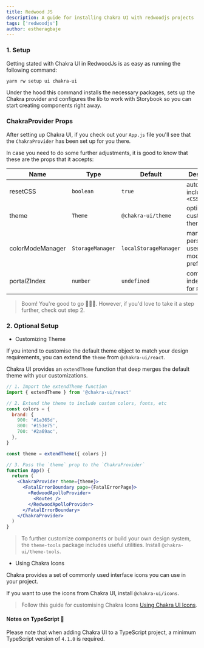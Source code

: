 ```yaml
---
title: Redwood JS
description: A guide for installing Chakra UI with redwoodjs projects
tags: ['redwoodjs']
author: estheragbaje
---
```


### 1. Setup

Getting stated with Chakra UI in RedwoodJs is as easy as running the following
command:

```bash
yarn rw setup ui chakra-ui
```

Under the hood this command installs the necessary packages, sets up the Chakra
provider and configures the lib to work with Storybook so you can start creating
components right away.

### ChakraProvider Props

After setting up Chakra UI, if you check out your `App.js` file you'll see that
the `ChakraProvider` has been set up for you there.

In case you need to do some further adjustments, it is good to know that these
are the props that it accepts:

| Name             | Type             | Default               | Description                                         |
| ---------------- | ---------------- | --------------------- | --------------------------------------------------- |
| resetCSS         | `boolean`        | `true`                | automatically includes `<CSSReset />`               |
| theme            | `Theme`          | `@chakra-ui/theme`    | optional custom theme                               |
| colorModeManager | `StorageManager` | `localStorageManager` | manager to persist a users color mode preference in |
| portalZIndex     | `number`         | `undefined`           | common z-index to use for `Portal`                  |

> Boom! You're good to go 🚀🚀🚀. However, if you'd love to take it a step
> further, check out step 2.

### 2. Optional Setup

- Customizing Theme

If you intend to customise the default theme object to match your design
requirements, you can extend the `theme` from `@chakra-ui/react`.

Chakra UI provides an `extendTheme` function that deep merges the default theme
with your customizations.

```jsx live=false
// 1. Import the extendTheme function
import { extendTheme } from '@chakra-ui/react'

// 2. Extend the theme to include custom colors, fonts, etc
const colors = {
  brand: {
    900: '#1a365d',
    800: '#153e75',
    700: '#2a69ac',
  },
}

const theme = extendTheme({ colors })

// 3. Pass the `theme` prop to the `ChakraProvider`
function App() {
  return (
    <ChakraProvider theme={theme}>
      <FatalErrorBoundary page={FatalErrorPage}>
        <RedwoodApolloProvider>
          <Routes />
        </RedwoodApolloProvider>
      </FatalErrorBoundary>
    </ChakraProvider>
  )
}
```

> To further customize components or build your own design system, the
> `theme-tools` package includes useful utilities. Install
> `@chakra-ui/theme-tools`.

- Using Chakra Icons

Chakra provides a set of commonly used interface icons you can use in your
project.

If you want to use the icons from Chakra UI, install `@chakra-ui/icons`.

> Follow this guide for customising Chakra Icons
> [Using Chakra UI Icons](/docs/components/media-and-icons/icon).

#### Notes on TypeScript 🚨

Please note that when adding Chakra UI to a TypeScript project, a minimum
TypeScript version of `4.1.0` is required.
